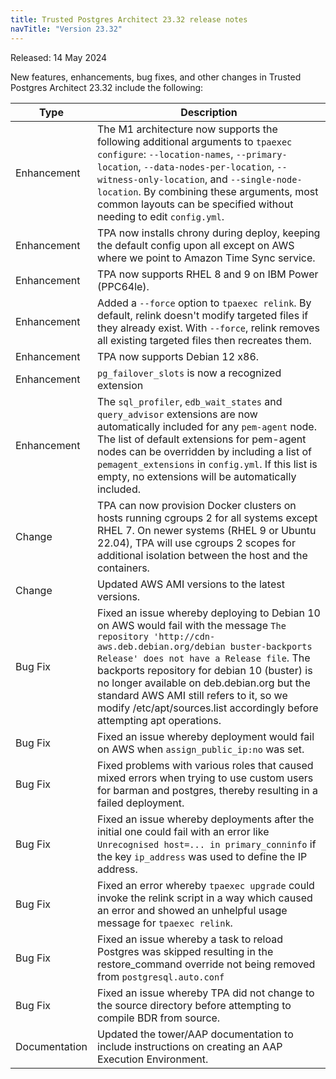 ```yaml
---
title: Trusted Postgres Architect 23.32 release notes 
navTitle: "Version 23.32"
---
```


Released: 14 May 2024

New features, enhancements, bug fixes, and other changes in Trusted Postgres Architect 23.32 include the following:

| Type          | Description                                                                                                                                                                                                                                                                                                                                                                                                            |
|---------------|------------------------------------------------------------------------------------------------------------------------------------------------------------------------------------------------------------------------------------------------------------------------------------------------------------------------------------------------------------------------------------------------------------------------|
| Enhancement   | The M1 architecture now supports the following additional arguments to `tpaexec configure`:  `--location-names`, `--primary-location`, `--data-nodes-per-location`, `--witness-only-location`, and `--single-node-location`.  By combining these arguments, most common layouts can be specified without needing to edit `config.yml`.                                                                                 |
| Enhancement   | TPA now installs chrony during deploy, keeping the default config upon all except on AWS where we point to Amazon Time Sync service.                                                                                                                                                                                                                                                                                   |
| Enhancement   | TPA now supports RHEL 8 and 9 on IBM Power (PPC64le).                                                                                                                                                                                                                                                                                                                                                                  |
| Enhancement   | Added a `--force` option to `tpaexec relink`. By default, relink doesn't modify targeted files if they already exist. With `--force`, relink removes all existing targeted files then recreates them.                                                                                                                                                                                                                  |
| Enhancement   | TPA now supports Debian 12 x86.                                                                                                                                                                                                                                                                                                                                                                                        |
| Enhancement   | `pg_failover_slots` is now a recognized extension                                                                                                                                                                                                                                                                                                                                                                      |
| Enhancement   | The `sql_profiler`, `edb_wait_states` and `query_advisor` extensions are now automatically included for any `pem-agent` node.  The list of default extensions for pem-agent nodes can be overridden by including a list of `pemagent_extensions` in `config.yml`.  If this list is empty, no extensions will be automatically included.                                                                                |
| Change        | TPA can now provision Docker clusters on hosts running cgroups 2 for all systems except RHEL 7. On newer systems (RHEL 9 or Ubuntu 22.04), TPA will use cgroups 2 scopes for additional isolation between the host and the containers.                                                                                                                                                                                 |
| Change        | Updated AWS AMI versions to the latest versions.                                                                                                                                                                                                                                                                                                                                                                       |
| Bug Fix       | Fixed an issue whereby deploying to Debian 10 on AWS would fail with the message `The repository 'http://cdn-aws.deb.debian.org/debian buster-backports Release' does not have a Release file`. The backports repository for debian 10 (buster) is no longer available on deb.debian.org but the standard AWS AMI still refers to it, so we modify /etc/apt/sources.list accordingly before attempting apt operations. |
| Bug Fix       | Fixed an issue whereby deployment would fail on AWS when `assign_public_ip:no` was set.                                                                                                                                                                                                                                                                                                                                |
| Bug Fix       | Fixed problems with various roles that caused mixed errors when trying to use custom users for barman and postgres, thereby resulting in a failed deployment.                                                                                                                                                                                                                                                          |
| Bug Fix       | Fixed an issue whereby deployments after the initial one could fail with an error like `Unrecognised host=... in primary_conninfo` if the key `ip_address` was used to define the IP address.                                                                                                                                                                                                                          |
| Bug Fix       | Fixed an error whereby `tpaexec upgrade` could invoke the relink script in a way which caused an error and showed an unhelpful usage message for `tpaexec relink`.                                                                                                                                                                                                                                                     |
| Bug Fix       | Fixed an issue whereby a task to reload Postgres was skipped resulting in the restore_command override not being removed from `postgresql.auto.conf`                                                                                                                                                                                                                                                                   |
| Bug Fix       | Fixed an issue whereby TPA did not change to the source directory before attempting to compile BDR from source.                                                                                                                                                                                                                                                                                                        |
| Documentation | Updated the tower/AAP documentation to include instructions on creating an AAP Execution Environment.                                                                                                                                                                                                                                                                                                                  |
